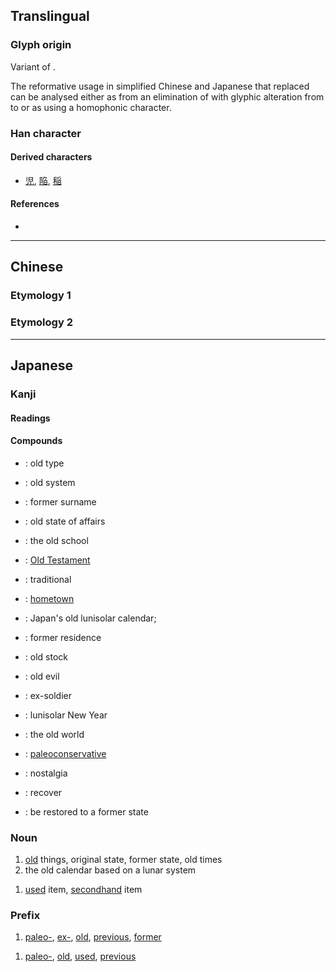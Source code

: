 {{character info/new}}
{{also|舊|伯}}
==Translingual==
{{stroke order}}
{{ja-forms|旧|旧|[[舊#Translingual|&#x820A;]]}}

===Glyph origin===
Variant of {{l|mul|臼}}.

The reformative usage in simplified Chinese and Japanese that replaced {{l|mul|舊}} can be analysed either as from an elimination of {{l|mul|雈}} with glyphic alteration from {{l|mul|臼}} to {{l|mul|旧}} or as using a homophonic character.

===Han character===
{{Han char|rn=72|rad=日|as=01|sn=5|four=|canj=LA|ids=⿰丨日}}

====Derived characters====
* [[児]], [[陥]], [[稲]]

====References====
* {{Han ref|kx=0489.051|dkj=13737|dj=0850.040|hdz=21483.020|uh=65E7|ud=26087}}

----

==Chinese==

===Etymology 1===
{{zh-see|舊}}

===Etymology 2===
{{zh-see|臼|v}}

----

==Japanese==
{{ja-kanji forms|旧|舊}}

===Kanji===
{{ja-kanji|grade=5|rs=日01|style=s|kyu=舊}}

====Readings====
{{ja-readings
|goon=ぐ
|kanon=きゅう<きう
|kanyoon=く
|kun=ふる-い, もと-
}}

====Compounds====
{{der-top|Compounds}}
* {{ja-r|旧式|きゅうしき}}: old type
* {{ja-r|旧制|きゅうせい}}: old system
* {{ja-r|旧姓|きゅうせい}}: former surname
* {{ja-r|旧態|きゅうたい}}: old state of affairs
* {{ja-r|旧派|きゅうは}}: the old school
* {{ja-r|旧約|きゅうやく}}: [[Old Testament]]
* {{ja-r|旧来|きゅうらい}}: traditional
* {{ja-r|旧里|きゅうり}}: [[hometown]]
* {{ja-r|旧暦|きゅうれき}}: Japan's old lunisolar calendar;
* {{ja-r|旧居|きゅうきょ}}: former residence
{{der-mid}}
* {{ja-r|旧株|きゅうかぶ}}: old stock
* {{ja-r|旧弊|きゅうへい}}: old evil
* {{ja-r|旧軍人|きゅうぐんじん}}: ex-soldier
* {{ja-r|旧正月|きゅうしょうがつ}}: lunisolar New Year
* {{ja-r|旧世界|きゅうせかい}}: the old world
* {{ja-r|旧保守|きゅうほしゅ}}: [[paleoconservative]]
* {{ja-r|懐旧|かいきゅう}}: nostalgia
* {{ja-r|復旧|ふっきゅう}}: recover
* {{ja-r|旧に復する|きゅう に ふくする}}: be restored to a former state
{{der-bottom}}

===Noun===
{{ja-noun|きゅう|kyu=舊|hhira=きう}}

# [[old]] things, original state, former state, old times
# the old calendar based on a lunar system

{{ja-noun|ふる|kyu=舊}}

# [[used]] item, [[secondhand]] item

===Prefix===
{{ja-pos|きゅう|prefix|kyu=舊|hhira=きう}}

# [[paleo-]], [[ex-]], [[old]], [[previous]], [[former]]

{{ja-pos|ふる|prefix|kyu=舊}}

# [[paleo-]], [[old]], [[used]], [[previous]]